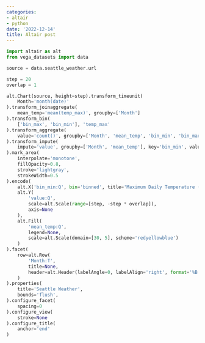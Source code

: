 ```yaml
---
categories:
- altair
- python
date: '2022-12-14'
title: Altair post
---
```


```python
import altair as alt
from vega_datasets import data

source = data.seattle_weather.url

step = 20
overlap = 1

alt.Chart(source, height=step).transform_timeunit(
    Month='month(date)'
).transform_joinaggregate(
    mean_temp='mean(temp_max)', groupby=['Month']
).transform_bin(
    ['bin_max', 'bin_min'], 'temp_max'
).transform_aggregate(
    value='count()', groupby=['Month', 'mean_temp', 'bin_min', 'bin_max']
).transform_impute(
    impute='value', groupby=['Month', 'mean_temp'], key='bin_min', value=0
).mark_area(
    interpolate='monotone',
    fillOpacity=0.8,
    stroke='lightgray',
    strokeWidth=0.5
).encode(
    alt.X('bin_min:Q', bin='binned', title='Maximum Daily Temperature (C)'),
    alt.Y(
        'value:Q',
        scale=alt.Scale(range=[step, -step * overlap]),
        axis=None
    ),
    alt.Fill(
        'mean_temp:Q',
        legend=None,
        scale=alt.Scale(domain=[30, 5], scheme='redyellowblue')
    )
).facet(
    row=alt.Row(
        'Month:T',
        title=None,
        header=alt.Header(labelAngle=0, labelAlign='right', format='%B')
    )
).properties(
    title='Seattle Weather',
    bounds='flush',
).configure_facet(
    spacing=0
).configure_view(
    stroke=None
).configure_title(
    anchor='end'
)
```